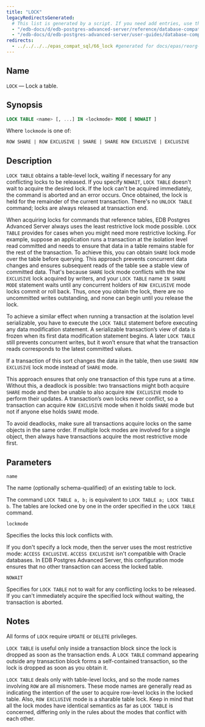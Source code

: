 ```yaml
---
title: "LOCK"
legacyRedirectsGenerated:
  # This list is generated by a script. If you need add entries, use the `legacyRedirects` key.
  - "/edb-docs/d/edb-postgres-advanced-server/reference/database-compatibility-for-oracle-developers-reference-guide/9.6/Database_Compatibility_for_Oracle_Developers_Reference_Guide.1.083.html"
  - "/edb-docs/d/edb-postgres-advanced-server/user-guides/database-compatibility-for-oracle-developers-guide/9.5/Database_Compatibility_for_Oracle_Developers_Guide.1.109.html"
redirects:
  - ../../../../epas_compat_sql/66_lock #generated for docs/epas/reorg-role-use-case-mode
---
```


<div id="lock" class="registered_link"></div>

## Name

`LOCK` &mdash; Lock a table.

## Synopsis

```sql
LOCK TABLE <name> [, ...] IN <lockmode> MODE [ NOWAIT ]
```

Where `lockmode` is one of:

```text
ROW SHARE | ROW EXCLUSIVE | SHARE | SHARE ROW EXCLUSIVE | EXCLUSIVE
```

## Description

`LOCK TABLE` obtains a table-level lock, waiting if necessary for any conflicting locks to be released. If you specify `NOWAIT`, `LOCK TABLE` doesn't wait to acquire the desired lock. If the lock can't be acquired immediately, the command is aborted and an error occurs. Once obtained, the lock is held for the remainder of the current transaction. There's no `UNLOCK TABLE` command; locks are always released at transaction end.

When acquiring locks for commands that reference tables, EDB Postgres Advanced Server always uses the least restrictive lock mode possible. `LOCK TABLE` provides for cases when you might need more restrictive locking. For example, suppose an application runs a transaction at the isolation level read committed and needs to ensure that data in a table remains stable for the rest of the transaction. To achieve this, you can obtain `SHARE` lock mode over the table before querying. This approach prevents concurrent data changes and ensures subsequent reads of the table see a stable view of committed data. That's because `SHARE` lock mode conflicts with the `ROW EXCLUSIVE` lock acquired by writers, and your `LOCK TABLE` name `IN SHARE MODE` statement waits until any concurrent holders of `ROW EXCLUSIVE` mode locks commit or roll back. Thus, once you obtain the lock, there are no uncommitted writes outstanding, and none can begin until you release the lock.

To achieve a similar effect when running a transaction at the isolation level serializable, you have to execute the `LOCK TABLE` statement before executing any data modification statement. A serializable transaction’s view of data is frozen when its first data modification statement begins. A later `LOCK TABLE` still prevents concurrent writes, but it won’t ensure that what the transaction reads corresponds to the latest committed values.

If a transaction of this sort changes the data in the table, then use `SHARE ROW EXCLUSIVE` lock mode instead of `SHARE` mode.

This approach ensures that only one transaction of this type runs at a time. Without this, a deadlock is possible: two transactions might both acquire `SHARE` mode and then be unable to also acquire `ROW EXCLUSIVE` mode to perform their updates. A transaction’s own locks never conflict, so a transaction can acquire `ROW EXCLUSIVE` mode when it holds `SHARE` mode but not if anyone else holds `SHARE` mode.

To avoid deadlocks, make sure all transactions acquire locks on the same objects in the same order. If multiple lock modes are involved for a single object, then always have transactions acquire the most restrictive mode first.

## Parameters

`name`

 The name (optionally schema-qualified) of an existing table to lock.

 The command `LOCK TABLE a, b;` is equivalent to `LOCK TABLE a; LOCK TABLE b`. The tables are locked one by one in the order specified in the `LOCK TABLE` command.

`lockmode`

 Specifies the locks this lock conflicts with.

 If you don't specify a lock mode, then the server uses the most restrictive mode: `ACCESS EXCLUSIVE`. `ACCESS EXCLUSIVE` isn't compatible with Oracle databases. In EDB Postgres Advanced Server, this configuration mode ensures that no other transaction can access the locked table.

`NOWAIT`

 Specifies for `LOCK TABLE` not to wait for any conflicting locks to be released. If you can't immediately acquire the specified lock without waiting, the transaction is aborted.

## Notes

All forms of `LOCK` require `UPDATE` or `DELETE` privileges.

`LOCK TABLE` is useful only inside a transaction block since the lock is dropped as soon as the transaction ends. A `LOCK TABLE` command appearing outside any transaction block forms a self-contained transaction, so the lock is dropped as soon as you obtain it.

`LOCK TABLE` deals only with table-level locks, and so the mode names involving `ROW` are all misnomers. These mode names are generally read as indicating the intention of the user to acquire row-level locks in the locked table. Also, `ROW EXCLUSIVE` mode is a sharable table lock. Keep in mind that all the lock modes have identical semantics as far as `LOCK TABLE` is concerned, differing only in the rules about the modes that conflict with each other.
